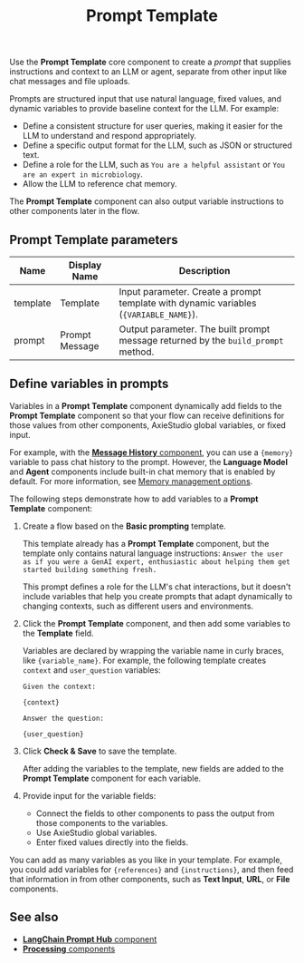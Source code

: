 ﻿---
title: Prompt Template
slug: /components-prompts
---

Use the **Prompt Template** core component to create a _prompt_ that supplies instructions and context to an LLM or agent, separate from other input like chat messages and file uploads.

Prompts are structured input that use natural language, fixed values, and dynamic variables to provide baseline context for the LLM.
For example:

* Define a consistent structure for user queries, making it easier for the LLM to understand and respond appropriately.
* Define a specific output format for the LLM, such as JSON or structured text.
* Define a role for the LLM, such as `You are a helpful assistant` or `You are an expert in microbiology`.
* Allow the LLM to reference chat memory.

The **Prompt Template** component can also output variable instructions to other components later in the flow.

## Prompt Template parameters

| Name     | Display Name   | Description                                                       |
|----------|----------------|-------------------------------------------------------------------|
| template | Template       | Input parameter. Create a prompt template with dynamic variables (`{VARIABLE_NAME}`). |
| prompt   | Prompt Message | Output parameter. The built prompt message returned by the `build_prompt` method. |

## Define variables in prompts

Variables in a **Prompt Template** component dynamically add fields to the **Prompt Template** component so that your flow can receive definitions for those values from other components, AxieStudio global variables, or fixed input.

For example, with the [**Message History** component](/components-helpers#message-history), you can use a `{memory}` variable to pass chat history to the prompt.
However, the **Language Model** and **Agent** components include built-in chat memory that is enabled by default.
For more information, see [Memory management options](/memory).

The following steps demonstrate how to add variables to a **Prompt Template** component:

1. Create a flow based on the **Basic prompting** template.

    This template already has a **Prompt Template** component, but the template only contains natural language instructions: `Answer the user as if you were a GenAI expert, enthusiastic about helping them get started building something fresh.`

    This prompt defines a role for the LLM's chat interactions, but it doesn't include variables that help you create prompts that adapt dynamically to changing contexts, such as different users and environments.

2. Click the **Prompt Template** component, and then add some variables to the **Template** field.

    Variables are declared by wrapping the variable name in curly braces, like `{variable_name}`.
    For example, the following template creates `context` and `user_question` variables:

    ```text
    Given the context:

    {context}

    Answer the question:

    {user_question}
    ```

4. Click **Check & Save** to save the template.

    After adding the variables to the template, new fields are added to the **Prompt Template** component for each variable.

5. Provide input for the variable fields:

   * Connect the fields to other components to pass the output from those components to the variables.
   * Use AxieStudio global variables.
   * Enter fixed values directly into the fields.

You can add as many variables as you like in your template.
For example, you could add variables for `{references}` and `{instructions}`, and then feed that information in from other components, such as **Text Input**, **URL**, or **File** components.

## See also

* [**LangChain Prompt Hub** component](/bundles-langchain#prompt-hub)
* [**Processing** components](/components-processing)